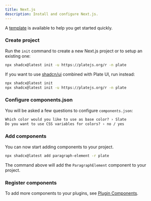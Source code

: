 ```yaml
---
title: Next.js
description: Install and configure Next.js.
---
```


<Callout>

A [template](https://github.com/udecode/plate/tree/main/templates/plate-template) is available to help you get started quickly.

</Callout>

<Steps>

### Create project

Run the `init` command to create a new Next.js project or to setup an existing one:

```bash
npx shadcx@latest init -u https://platejs.org/r -n plate
```

If you want to use [shadcn/ui](https://ui.shadcn.com/) combined with Plate UI, run instead:

```bash
npx shadcx@latest init
npx shadcx@latest init -u https://platejs.org/r -n plate
```

### Configure components.json

You will be asked a few questions to configure `components.json`:

```txt showLineNumbers
Which color would you like to use as base color? › Slate
Do you want to use CSS variables for colors? › no / yes
```

### Add components

You can now start adding components to your project.

```bash
npx shadcx@latest add paragraph-element -r plate
```

The command above will add the `ParagraphElement` component to your project.

### Register components

To add more components to your plugins, see [Plugin Components](/docs/plugin-components#register-components).

</Steps>